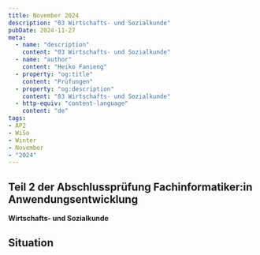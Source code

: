 ```yaml
---
title: November 2024
description: "03 Wirtschafts- und Sozialkunde"
pubDate: 2024-11-27
meta:
  - name: "description"
    content: "03 Wirtschafts- und Sozialkunde"
  - name: "author"
    content: "Heiko Fanieng"
  - property: "og:title"
    content: "Prüfungen"
  - property: "og:description"
    content: "03 Wirtschafts- und Sozialkunde"
  - http-equiv: "content-language"
    content: "de"
tags:
- AP2
- WiSo
- Winter
- November
- "2024"
---
```


## Teil 2 der Abschlussprüfung Fachinformatiker:in Anwendungsentwicklung

**Wirtschafts- und Sozialkunde**

## Situation

